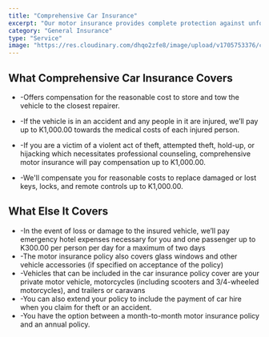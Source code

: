 ```yaml
---
title: "Comprehensive Car Insurance"
excerpt: "Our motor insurance provides complete protection against unforeseen circumstances"
category: "General Insurance"
type: "Service"
image: "https://res.cloudinary.com/dhqo2zfe8/image/upload/v1705753376/covereffect/cari_axwf0s.jpg"
---
```

## What Comprehensive Car Insurance Covers ##



- -Offers compensation for the reasonable cost to store and tow the vehicle to the closest repairer.

- -If the vehicle is in an accident and any people in it are injured, we’ll pay up to K1,000.00 towards the medical costs of each injured person.

- -If you are a victim of a violent act of theft, attempted theft, hold-up, or hijacking which necessitates professional counseling, comprehensive motor insurance will pay compensation up to K1,000.00.

- -We'll compensate you for reasonable costs to replace damaged or lost keys, locks, and remote controls up to K1,000.00.

## What Else It Covers ##

- -In the event of loss or damage to the insured vehicle, we’ll pay emergency hotel expenses necessary for you and one passenger up to K300.00 per person per day for a maximum of two days
- -The motor insurance policy also covers glass windows and other vehicle accessories (if specified on acceptance of the policy)
- -Vehicles that can be included in the car insurance policy cover are your private motor vehicle, motorcycles (including scooters and 3/4-wheeled motorcycles), and trailers or caravans
- -You can also extend your policy to include the payment of car hire when you claim for theft or an accident.
- -You have the option between a month-to-month motor insurance policy and an annual policy.
